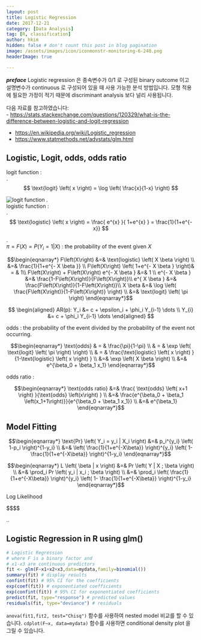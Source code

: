 ```yaml
---
layout: post  
title: Logistic Regression  
date: 2017-12-21  
category: [Data Analysis]  
tag: [R, classification]  
author: hkim  
hidden: false # don't count this post in blog pagination  
image: /assets/images/icon/iconmonstr-monitoring-6-240.png  
headerImage: true

---
```


***preface*** Logistic regression 은 종속변수가 0/1 로 구성된 binary outcome 이고 설명변수가 continuous 로 구성되어 있을 때 사용 가능한 분석 방법입니다. 모형 적용에 필요한 가정이 적기 때문에 discriminant analysis 보다 널리 사용됩니다.

다음 자료를 참고하였습니다:  
- [https://stats.stackexchange.com/questions/120329/what-is-the-difference-between-logistic-and-logit-regression](https://stats.stackexchange.com/questions/120329/what-is-the-difference-between-logistic-and-logit-regression)

- [https://en.wikipedia.org/wiki/Logistic_regression](https://en.wikipedia.org/wiki/Logistic_regression)
- [https://www.statmethods.net/advstats/glm.html](https://www.statmethods.net/advstats/glm.html)


## Logistic, Logit, odds, odds ratio

$\text{logit function}$ :  
.  
$$
\text{logit} \left( x \right) = \log \left( \frac{x}{1-x} \right)
$$

![logit function](http://mathworld.wolfram.com/images/eps-gif/LogitTransformation_1000.gif)
.  
$\text{logistic function}$ :  
.  
$$
\text{logistic} \left( x \right) = \frac{ e^{x} }{ 1+e^{x} } = \frac{1}{1+e^{-x}}
$$

.  
$\pi = F\left(X\right) = P \left( Y_i = 1 | X \right)$ : the probability of the event given $X$  

$$\begin{eqnarray*}
F\left(X\right) &=& \text{logistic} \left( X \beta \right) \\
                &=& \frac{1}{1+e^{- X \beta }} \\
F\left(X\right) \left( 1+e^{- X \beta } \right)& = & 1\\
F\left(X\right)  + F\left(X\right) e^{- X \beta } &=& 1 \\
e^{- X \beta } &=& \frac{1-F\left(X\right)}{F\left(X\right)}\\
e^{ X \beta } &=& \frac{F\left(X\right)}{1-F\left(X\right)}\\
X \beta &=& \log \left( \frac{F\left(X\right)}{1-F\left(X\right)} \right) \\
        &=& \text{logit} \left( \pi \right)
\end{eqnarray*}$$

$$
\begin{aligned}
 AR(p): Y_i &= c + \epsilon_i + \phi_i Y_{i-1} \dots \\
 Y_{i} &= c + \phi_i Y_{i-1} \dots
\end{aligned}
$$

$\text{odds}$ : the probability of the event divided by the probability of the event not occurring.

$$\begin{eqnarray*}
\text{odds}
& = & \frac{\pi}{1-\pi} \\
& = & \exp \left( \text{logit} \left( \pi \right) \right) \\
& = & \frac{\text{logistic} \left( x \right) }{1-\text{logistic} \left( x \right) } \\
&=& \exp \left( X \beta \right) \\
&=& e^{\beta_0 + \beta_1 x_1}
\end{eqnarray*}$$


$\text{odds ratio}$ :

$$\begin{eqnarray*}
\text{odds ratio}
&=& \frac{ \text{odds} \left( x+1 \right) }{\text{odds} \left(x\right) } \\
&=& \frac{e^{\beta_0 + \beta_1 \left(x_1+1\right)}}{e^{\beta_0 + \beta_1 x_1}} \\
&=& e^{\beta_1}
\end{eqnarray*}$$



## Model Fitting


$$\begin{eqnarray*}
\text{Pr} \left( Y_i = y_i | X_i \right)
&=& p_i^{y_i} \left( 1-p_i \right)^{1-y_i} \\
&=& \left( \frac{1}{1+e^{-X\beta}} \right)^{y_i} \left( 1- \frac{1}{1+e^{-X\beta}} \right)^{1-y_i}
\end{eqnarray*}$$


$$\begin{eqnarray*}
L \left( \beta | x \right)
&=& Pr \left( Y | X ; \beta \right) \\
&=& \prod_i Pr \left( y_i | x_i ; \beta \right) \\
&=& \prod_i \left( \frac{1}{1+e^{-X\beta}} \right)^{y_i} \left( 1- \frac{1}{1+e^{-X\beta}} \right)^{1-y_i}
\end{eqnarray*}$$

Log Likelihood

$$\begin{eqnarray*}
\frac{1}{N} \text{log} \left( L \left( \beta | x \right) \right)
&=& \frac{1}{N} \text{log} \left( \prod_i Pr \left( y_i | x_i ; \beta \right) \right) \\
&=& \frac{1}{N} \sum_i \text{log} \left( Pr \left( y_i | x_i ; \beta \right) \right) \\

&=& \frac{1}{N} \sum_i \text{log} \left( \left( \frac{1}{1+e^{-X\beta}} \right)^{y_i} \left( 1- \frac{1}{1+e^{-X\beta}} \right)^{1-y_i} \right) \\

&=& \frac{1}{N} \sum_i \left(
  y_i \text{log} \left( \frac{1}{1+e^{-X\beta}} \right) +
  \left( 1-y_i \right) \text{log} \left( 1- \frac{1}{1+e^{-X\beta}} \right)
  \right)

\end{eqnarray*}$$

..


## Logistic Regression in R using glm()

```r
# Logistic Regression
# where F is a binary factor and
# x1-x3 are continuous predictors
fit <- glm(F~x1+x2+x3,data=mydata,family=binomial())
summary(fit) # display results
confint(fit) # 95% CI for the coefficients
exp(coef(fit)) # exponentiated coefficients
exp(confint(fit)) # 95% CI for exponentiated coefficients
predict(fit, type="response") # predicted values
residuals(fit, type="deviance") # residuals
```

`anova(fit1,fit2, test="Chisq")` 함수를 사용하여 nested model 비교를 할 수 있습니다. `cdplot(F~x, data=mydata)` 함수를 사용하면 conditional density plot 을 그릴 수 있습니다.
